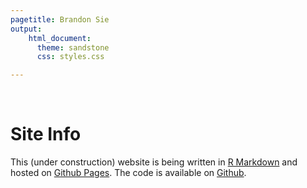 ```yaml
---
pagetitle: Brandon Sie
output:
    html_document:
      theme: sandstone
      css: styles.css

---
```

<br>  

<a class="anchor" id="siteinfo"></a>  

<div class = "siteinfo" align = "center" style = "min-height: 80vh;">  
<h1>Site Info</h1>  

This (under construction) website is being written in 
[R Markdown](https://rmarkdown.rstudio.com/) 
and hosted on [Github Pages](https://pages.github.com/). The code is available 
on [Github](https://github.com/brandonsie/brandonsie.github.io). 
</div>
